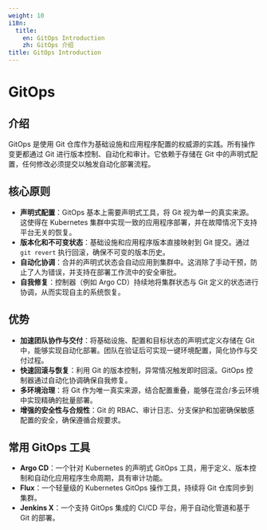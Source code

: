 ```yaml
---
weight: 10
i18n:
  title:
    en: GitOps Introduction
    zh: GitOps 介绍
title: GitOps Introduction
---
```


# GitOps

## 介绍

GitOps 是使用 Git 仓库作为基础设施和应用程序配置的权威源的实践。所有操作变更都通过 Git 进行版本控制、自动化和审计。它依赖于存储在 Git 中的声明式配置，任何修改必须提交以触发自动化部署流程。

## 核心原则

- **声明式配置**：GitOps 基本上需要声明式工具，将 Git 视为单一的真实来源。这使得在 Kubernetes 集群中实现一致的应用程序部署，并在故障情况下支持平台无关的恢复。
- **版本化和不可变状态**：基础设施和应用程序版本直接映射到 Git 提交。通过 `git revert` 执行回滚，确保不可变的版本历史。
- **自动化协调**：合并的声明式状态会自动应用到集群中。这消除了手动干预，防止了人为错误，并支持在部署工作流中的安全审批。
- **自我修复**：控制器（例如 Argo CD）持续地将集群状态与 Git 定义的状态进行协调，从而实现自主的系统恢复。

## 优势 <a id="gitops-advantage" />

- **加速团队协作与交付**：将基础设施、配置和目标状态的声明式定义存储在 Git 中，能够实现自动化部署。团队在验证后可实现一键环境配置，简化协作与交付过程。
- **快速回滚与恢复**：利用 Git 的版本控制，异常情况触发即时回滚。GitOps 控制器通过自动化协调确保自我修复。
- **多环境治理**：将 Git 作为唯一真实来源，结合配置重叠，能够在混合/多云环境中实现精确的批量部署。
- **增强的安全性与合规性**：Git 的 RBAC、审计日志、分支保护和加密确保敏感配置的安全，确保遵循合规要求。

## 常用 GitOps 工具

- **Argo CD**：一个针对 Kubernetes 的声明式 GitOps 工具，用于定义、版本控制和自动化应用程序生命周期，具有审计功能。
- **Flux**：一个轻量级的 Kubernetes GitOps 操作工具，持续将 Git 仓库同步到集群。
- **Jenkins X**：一个支持 GitOps 集成的 CI/CD 平台，用于自动化管道和基于 Git 的部署。
